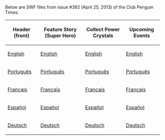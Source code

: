 {{NeedSWFs}}
Below are SWF files from issue #392 (April 25, 2013) of the Club Penguin Times:

<center>
{|class="wikitable" border="1"
!Header (front)
!Feature Story (Super Hero)
!Collect Power Crystals
!Upcoming Events
|-
|[[Media:ENNews392HeaderFront.swf|English]]||[[Media:ENNews392FeatureStory.swf|English]]||[[Media:ENNews392SupportStory.swf|English]]||[[Media:ENNews392UpcomingEvents.swf|English]]
|-
|[[Media:PTNews392HeaderFront.swf|Português]]||[[Media:PTNews392FeatureStory.swf|Português]]||[[Media:PTNews392SupportStory.swf|Português]]||[[Media:PTNews392UpcomingEvents.swf|Português]]
|-
|[[Media:FRNews392HeaderFront.swf|Français]]||[[Media:FRNews392FeatureStory.swf|Français]]||[[Media:FRNews392SupportStory.swf|Français]]||[[Media:FRNews392UpcomingEvents.swf|Français]]
|-
|[[Media:ESNews392HeaderFront.swf|Español]]||[[Media:ESNews392FeatureStory.swf|Español]]||[[Media:ESNews392SupportStory.swf|Español]]||[[Media:ESNews392UpcomingEvents.swf|Español]]
|-
|[[Media:DENews392HeaderFront.swf|Deutsch]]||[[Media:DENews392FeatureStory.swf|Deutsch]]||[[Media:DENews392SupportStory.swf|Deutsch]]||[[Media:DENews392UpcomingEvents.swf|Deutsch]]
|}
</center>
